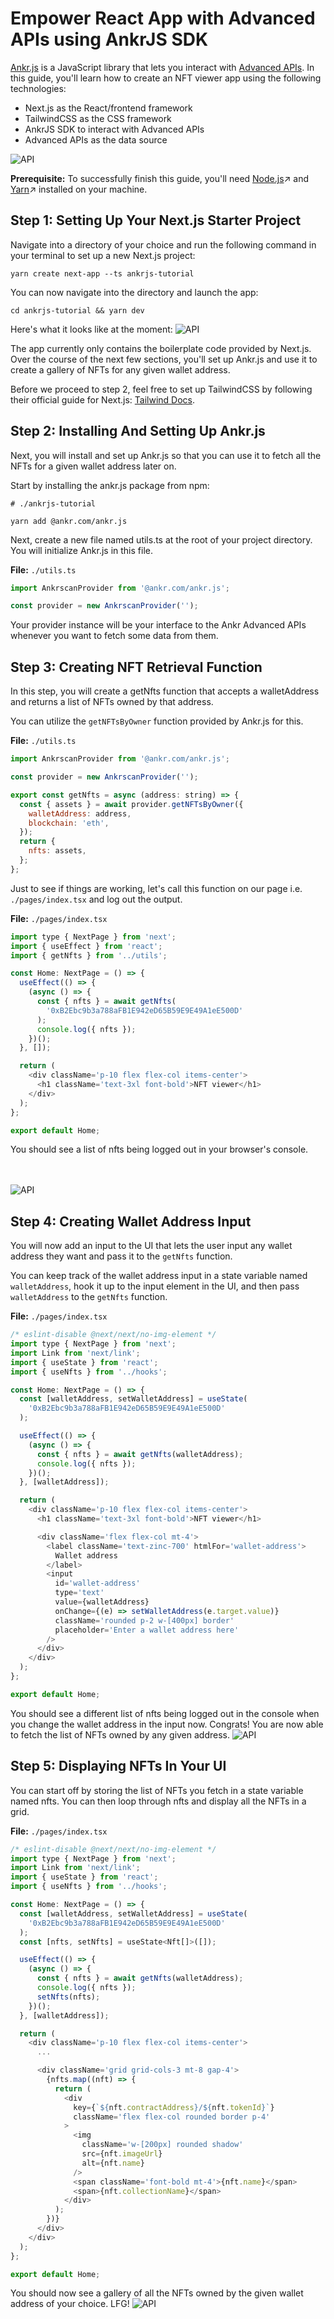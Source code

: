 # Empower React App with Advanced APIs using AnkrJS SDK

[Ankr.js](https://github.com/ankr-network/ankr.js) is a JavaScript library that lets you interact with [Advanced APIs](https://www.ankr.com/advanced-api/). In this guide, you'll learn how to create an NFT viewer app using the following technologies:

- Next.js as the React/frontend framework
- TailwindCSS as the CSS framework
- AnkrJS SDK to interact with Advanced APIs
- Advanced APIs as the data source

<img src="/docs/build/react01.png" alt="API" class="responsive-pic"  />


**Prerequisite:** To successfully finish this guide, you'll need [Node.js](https://nodejs.org/en/)↗ and [Yarn](https://yarnpkg.com/)↗ installed on your machine.

## Step 1: Setting Up Your Next.js Starter Project
Navigate into a directory of your choice and run the following command in your terminal to set up a new Next.js project:

```
yarn create next-app --ts ankrjs-tutorial
```
You can now navigate into the directory and launch the app:

```
cd ankrjs-tutorial && yarn dev
```
Here's what it looks like at the moment:
<img src="/docs/build/nextjs.png" alt="API" class="responsive-pic"  />

The app currently only contains the boilerplate code provided by Next.js. Over the course of the next few sections, you'll set up Ankr.js and use it to create a gallery of NFTs for any given wallet address.

Before we proceed to step 2, feel free to set up TailwindCSS by following their official guide for Next.js: [Tailwind Docs](https://tailwindcss.com/docs/guides/nextjs).

## Step 2: Installing And Setting Up Ankr.js
Next, you will install and set up Ankr.js so that you can use it to fetch all the NFTs for a given wallet address later on.

Start by installing the ankr.js package from npm:

```
# ./ankrjs-tutorial

yarn add @ankr.com/ankr.js
```
Next, create a new file named utils.ts at the root of your project directory. You will initialize Ankr.js in this file.

**File:** `./utils.ts`

```javascript
import AnkrscanProvider from '@ankr.com/ankr.js';

const provider = new AnkrscanProvider('');
```
Your provider instance will be your interface to the Ankr Advanced APIs whenever you want to fetch some data from them.

## Step 3: Creating NFT Retrieval Function
In this step, you will create a getNfts function that accepts a walletAddress and returns a list of NFTs owned by that address.

You can utilize the `getNFTsByOwner` function provided by Ankr.js for this.

**File:** `./utils.ts`


```javascript
import AnkrscanProvider from '@ankr.com/ankr.js';

const provider = new AnkrscanProvider('');

export const getNfts = async (address: string) => {
  const { assets } = await provider.getNFTsByOwner({
    walletAddress: address,
    blockchain: 'eth',
  });
  return {
    nfts: assets,
  };
};
```
Just to see if things are working, let's call this function on our page i.e. `./pages/index.tsx` and log out the output.

**File:** `./pages/index.tsx`


```javascript
import type { NextPage } from 'next';
import { useEffect } from 'react';
import { getNfts } from '../utils';

const Home: NextPage = () => {
  useEffect(() => {
    (async () => {
      const { nfts } = await getNfts(
        '0xB2Ebc9b3a788aFB1E942eD65B59E9E49A1eE500D'
      );
      console.log({ nfts });
    })();
  }, []);

  return (
    <div className='p-10 flex flex-col items-center'>
      <h1 className='text-3xl font-bold'>NFT viewer</h1>
    </div>
  );
};

export default Home;
```
You should see a list of nfts being logged out in your browser's console.

<br></br>
<img src="/docs/build/react02.png" alt="API" class="responsive-pic"  />


## Step 4: Creating Wallet Address Input
You will now add an input to the UI that lets the user input any wallet address they want and pass it to the `getNfts` function.

You can keep track of the wallet address input in a state variable named `walletAddress`, hook it up to the input element in the UI, and then pass `walletAddress` to the `getNfts` function.

**File:** `./pages/index.tsx`


```javascript
/* eslint-disable @next/next/no-img-element */
import type { NextPage } from 'next';
import Link from 'next/link';
import { useState } from 'react';
import { useNfts } from '../hooks';

const Home: NextPage = () => {
  const [walletAddress, setWalletAddress] = useState(
    '0xB2Ebc9b3a788aFB1E942eD65B59E9E49A1eE500D'
  );

  useEffect(() => {
    (async () => {
      const { nfts } = await getNfts(walletAddress);
      console.log({ nfts });
    })();
  }, [walletAddress]);

  return (
    <div className='p-10 flex flex-col items-center'>
      <h1 className='text-3xl font-bold'>NFT viewer</h1>

      <div className='flex flex-col mt-4'>
        <label className='text-zinc-700' htmlFor='wallet-address'>
          Wallet address
        </label>
        <input
          id='wallet-address'
          type='text'
          value={walletAddress}
          onChange={(e) => setWalletAddress(e.target.value)}
          className='rounded p-2 w-[400px] border'
          placeholder='Enter a wallet address here'
        />
      </div>
    </div>
  );
};

export default Home;
```
You should see a different list of nfts being logged out in the console when you change the wallet address in the input now. Congrats! You are now able to fetch the list of NFTs owned by any given address.
<img src="/docs/build/react03.png" alt="API" class="responsive-pic"  />


## Step 5: Displaying NFTs In Your UI
You can start off by storing the list of NFTs you fetch in a state variable named nfts. You can then loop through nfts and display all the NFTs in a grid.

**File:** `./pages/index.tsx`


```javascript
/* eslint-disable @next/next/no-img-element */
import type { NextPage } from 'next';
import Link from 'next/link';
import { useState } from 'react';
import { useNfts } from '../hooks';

const Home: NextPage = () => {
  const [walletAddress, setWalletAddress] = useState(
    '0xB2Ebc9b3a788aFB1E942eD65B59E9E49A1eE500D'
  );
  const [nfts, setNfts] = useState<Nft[]>([]);

  useEffect(() => {
    (async () => {
      const { nfts } = await getNfts(walletAddress);
      console.log({ nfts });
      setNfts(nfts);
    })();
  }, [walletAddress]);

  return (
    <div className='p-10 flex flex-col items-center'>
      ...

      <div className='grid grid-cols-3 mt-8 gap-4'>
        {nfts.map((nft) => {
          return (
            <div
              key={`${nft.contractAddress}/${nft.tokenId}`}
              className='flex flex-col rounded border p-4'
            >
              <img
                className='w-[200px] rounded shadow'
                src={nft.imageUrl}
                alt={nft.name}
              />
              <span className='font-bold mt-4'>{nft.name}</span>
              <span>{nft.collectionName}</span>
            </div>
          );
        })}
      </div>
    </div>
  );
};

export default Home;
```
You should now see a gallery of all the NFTs owned by the given wallet address of your choice. LFG!
<img src="/docs/build/react01.png" alt="API" class="responsive-pic"  />

